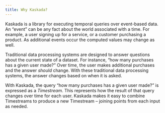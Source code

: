 ```yaml
---
title: Why Kaskada?
---
```


Kaskada is a library for executing temporal queries over event-based data.
An "event" can be any fact about the world associated with a time.
For example, a user signing up for a service, or a customer purchasing a product.
As additional events occur the computed values may change as well.

Traditional data processing systems are designed to answer questions about the current state of a dataset.
For instance, "how many purchases has a given user made?"
Over time, the user makes additional purchases and the answer *should* change.
With these traditional data processing systems, the answer changes based on when it is asked.

With Kaskada, the query "how many purchases has a given user made?" is expressed as a _Timestream_.
This represents how the result of that query changes over time for each user.
Kaskada makes it easy to combine Timestreams to produce a new Timestream -- joining points from each input as needed.
